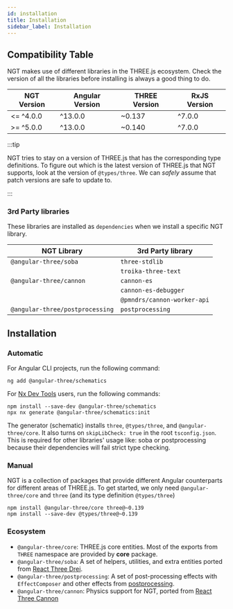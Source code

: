 ```yaml
---
id: installation
title: Installation
sidebar_label: Installation
---
```


## Compatibility Table

NGT makes use of different libraries in the THREE.js ecosystem. Check the version of all the libraries before installing is always a good thing to do.

| NGT Version | Angular Version | THREE Version | RxJS Version |
| ----------- | --------------- | ------------- | ------------ |
| <= ^4.0.0   | ^13.0.0         | ~0.137        | ^7.0.0       |
| >= ^5.0.0   | ^13.0.0         | ~0.140        | ^7.0.0       |

:::tip

NGT tries to stay on a version of THREE.js that has the corresponding type definitions. To figure out which is the latest version of THREE.js that NGT supports, look at the version of `@types/three`. We can _safely_ assume that patch versions are safe to update to.

:::

### 3rd Party libraries

These libraries are installed as `dependencies` when we install a specific NGT library.

| NGT Library                     | 3rd Party library           |
| ------------------------------- | --------------------------- |
| `@angular-three/soba`           | `three-stdlib`              |
|                                 | `troika-three-text`         |
| `@angular-three/cannon`         | `cannon-es`                 |
|                                 | `cannon-es-debugger`        |
|                                 | `@pmndrs/cannon-worker-api` |
| `@angular-three/postprocessing` | `postprocessing`            |

## Installation

### Automatic

For Angular CLI projects, run the following command:

```shell
ng add @angular-three/schematics
```

For [Nx Dev Tools](https://nx.dev) users, run the following commands:

```shell
npm install --save-dev @angular-three/schematics
npx nx generate @angular-three/schematics:init
```

The generator (schematic) installs `three`, `@types/three`, and `@angular-three/core`. It also turns on `skipLibCheck: true` in the root `tsconfig.json`. This is required for other libraries' usage like: soba or postprocessing because their dependencies will fail strict type checking.

### Manual

NGT is a collection of packages that provide different Angular counterparts for different areas of THREE.js. To get started, we only need `@angular-three/core` and `three` (and its type definition `@types/three`)

```shell
npm install @angular-three/core three@~0.139
npm install --save-dev @types/three@~0.139
```

### Ecosystem

- `@angular-three/core`: THREE.js core entities. Most of the exports from `THREE` namespace are provided by **core** package.
- `@angular-three/soba`: A set of helpers, utilities, and extra entities ported from [React Three Drei](https://github.com/pmndrs/drei).
- `@angular-three/postprocessing`: A set of post-processing effects with `EffectComposer` and other effects from [postprocessing](https://github.com/vanruesc/postprocessing).
- `@angular-three/cannon`: Physics support for NGT, ported from [React Three Cannon](https://github.com/pmndrs/use-cannon)
